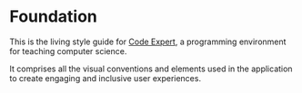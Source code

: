 
<Meta title="Foundation/Introduction" />

# Foundation

This is the living style guide for [Code Expert](https://expert.ethz.ch/), a programming environment for teaching computer science.

It comprises all the visual conventions and elements used in the application to create engaging and inclusive user experiences.
